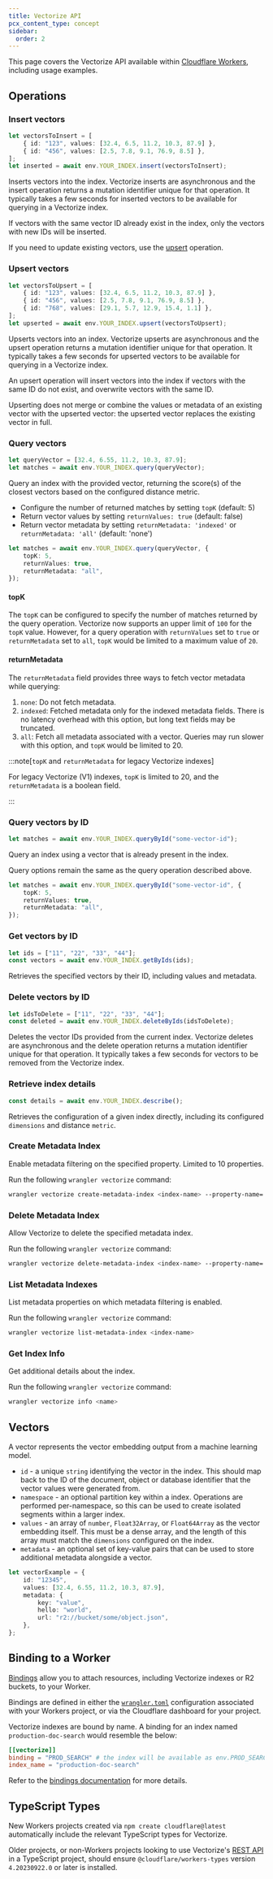 ```yaml
---
title: Vectorize API
pcx_content_type: concept
sidebar:
  order: 2
---
```



This page covers the Vectorize API available within [Cloudflare Workers](/workers/), including usage examples.

## Operations

### Insert vectors

```ts
let vectorsToInsert = [
	{ id: "123", values: [32.4, 6.5, 11.2, 10.3, 87.9] },
	{ id: "456", values: [2.5, 7.8, 9.1, 76.9, 8.5] },
];
let inserted = await env.YOUR_INDEX.insert(vectorsToInsert);
```

Inserts vectors into the index. Vectorize inserts are asynchronous and the insert operation returns a mutation identifier unique for that operation. It typically takes a few seconds for inserted vectors to be available for querying in a Vectorize index.

If vectors with the same vector ID already exist in the index, only the vectors with new IDs will be inserted.

If you need to update existing vectors, use the [upsert](#upsert-vectors) operation.

### Upsert vectors

```ts
let vectorsToUpsert = [
	{ id: "123", values: [32.4, 6.5, 11.2, 10.3, 87.9] },
	{ id: "456", values: [2.5, 7.8, 9.1, 76.9, 8.5] },
	{ id: "768", values: [29.1, 5.7, 12.9, 15.4, 1.1] },
];
let upserted = await env.YOUR_INDEX.upsert(vectorsToUpsert);
```

Upserts vectors into an index. Vectorize upserts are asynchronous and the upsert operation returns a mutation identifier unique for that operation. It typically takes a few seconds for upserted vectors to be available for querying in a Vectorize index.

An upsert operation will insert vectors into the index if vectors with the same ID do not exist, and overwrite vectors with the same ID.

Upserting does not merge or combine the values or metadata of an existing vector with the upserted vector: the upserted vector replaces the existing vector in full.

### Query vectors

```ts
let queryVector = [32.4, 6.55, 11.2, 10.3, 87.9];
let matches = await env.YOUR_INDEX.query(queryVector);
```

Query an index with the provided vector, returning the score(s) of the closest vectors based on the configured distance metric.

- Configure the number of returned matches by setting `topK` (default: 5)
- Return vector values by setting `returnValues: true` (default: false)
- Return vector metadata by setting `returnMetadata: 'indexed'` or `returnMetadata: 'all'` (default: 'none')

```ts
let matches = await env.YOUR_INDEX.query(queryVector, {
	topK: 5,
	returnValues: true,
	returnMetadata: "all",
});
```

#### topK

The `topK` can be configured to specify the number of matches returned by the query operation. Vectorize now supports an upper limit of `100` for the `topK` value. However, for a query operation with `returnValues` set to `true` or `returnMetadata` set to `all`, `topK` would be limited to a maximum value of `20`.

#### returnMetadata

The `returnMetadata` field provides three ways to fetch vector metadata while querying:

1. `none`: Do not fetch metadata.
2. `indexed`: Fetched metadata only for the indexed metadata fields. There is no latency overhead with this option, but long text fields may be truncated.
3. `all`: Fetch all metadata associated with a vector. Queries may run slower with this option, and `topK` would be limited to 20.

:::note[`topK` and `returnMetadata` for legacy Vectorize indexes]

For legacy Vectorize (V1) indexes, `topK` is limited to 20, and the `returnMetadata` is a boolean field.

:::

### Query vectors by ID

```ts
let matches = await env.YOUR_INDEX.queryById("some-vector-id");
```

Query an index using a vector that is already present in the index.

Query options remain the same as the query operation described above.

```ts
let matches = await env.YOUR_INDEX.queryById("some-vector-id", {
	topK: 5,
	returnValues: true,
	returnMetadata: "all",
});
```

### Get vectors by ID

```ts
let ids = ["11", "22", "33", "44"];
const vectors = await env.YOUR_INDEX.getByIds(ids);
```

Retrieves the specified vectors by their ID, including values and metadata.

### Delete vectors by ID

```ts
let idsToDelete = ["11", "22", "33", "44"];
const deleted = await env.YOUR_INDEX.deleteByIds(idsToDelete);
```

Deletes the vector IDs provided from the current index. Vectorize deletes are asynchronous and the delete operation returns a mutation identifier unique for that operation. It typically takes a few seconds for vectors to be removed from the Vectorize index.

### Retrieve index details

```ts
const details = await env.YOUR_INDEX.describe();
```

Retrieves the configuration of a given index directly, including its configured `dimensions` and distance `metric`.

### Create Metadata Index

Enable metadata filtering on the specified property. Limited to 10 properties.

<Render file="vectorize-wrangler-version" />

Run the following `wrangler vectorize` command:

```sh
wrangler vectorize create-metadata-index <index-name> --property-name='some-prop' --type='string'
```

### Delete Metadata Index

Allow Vectorize to delete the specified metadata index.

<Render file="vectorize-wrangler-version" />

Run the following `wrangler vectorize` command:

```sh
wrangler vectorize delete-metadata-index <index-name> --property-name='some-prop'
```

### List Metadata Indexes

List metadata properties on which metadata filtering is enabled.

<Render file="vectorize-wrangler-version" />

Run the following `wrangler vectorize` command:

```sh
wrangler vectorize list-metadata-index <index-name>
```

### Get Index Info

Get additional details about the index.

<Render file="vectorize-wrangler-version" />

Run the following `wrangler vectorize` command:

```sh
wrangler vectorize info <name>
```

## Vectors

A vector represents the vector embedding output from a machine learning model.

- `id` - a unique `string` identifying the vector in the index. This should map back to the ID of the document, object or database identifier that the vector values were generated from.
- `namespace` - an optional partition key within a index. Operations are performed per-namespace, so this can be used to create isolated segments within a larger index.
- `values` - an array of `number`, `Float32Array`, or `Float64Array` as the vector embedding itself. This must be a dense array, and the length of this array must match the `dimensions` configured on the index.
- `metadata` - an optional set of key-value pairs that can be used to store additional metadata alongside a vector.

```ts
let vectorExample = {
	id: "12345",
	values: [32.4, 6.55, 11.2, 10.3, 87.9],
	metadata: {
		key: "value",
		hello: "world",
		url: "r2://bucket/some/object.json",
	},
};
```

## Binding to a Worker

[Bindings](/workers/runtime-apis/bindings/) allow you to attach resources, including Vectorize indexes or R2 buckets, to your Worker.

Bindings are defined in either the [`wrangler.toml`](/workers/wrangler/configuration/) configuration associated with your Workers project, or via the Cloudflare dashboard for your project.

Vectorize indexes are bound by name. A binding for an index named `production-doc-search` would resemble the below:

```toml
[[vectorize]]
binding = "PROD_SEARCH" # the index will be available as env.PROD_SEARCH in your Worker
index_name = "production-doc-search"
```

Refer to the [bindings documentation](/workers/wrangler/configuration/#vectorize-indexes) for more details.

## TypeScript Types

New Workers projects created via `npm create cloudflare@latest` automatically include the relevant TypeScript types for Vectorize.

Older projects, or non-Workers projects looking to use Vectorize's [REST API](https://developers.cloudflare.com/api/operations/vectorize-list-vectorize-indexes) in a TypeScript project, should ensure `@cloudflare/workers-types` version `4.20230922.0` or later is installed.
